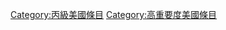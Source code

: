 {{Articles by Quality and Importance|project=美國}}
[[Category:丙級美國條目|Category:丙級美國條目]]
[[Category:高重要度美國條目|Category:高重要度美國條目]]
